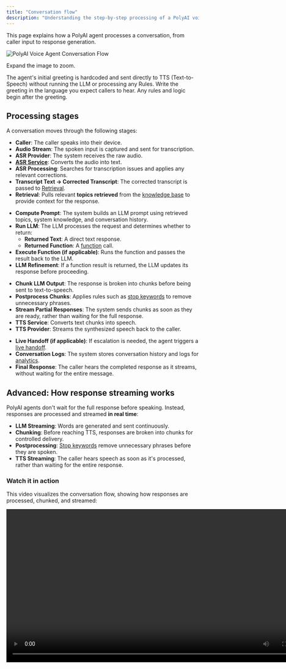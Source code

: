 ```yaml
---
title: "Conversation flow"
description: "Understanding the step-by-step processing of a PolyAI voice agent."
---
```


This page explains how a PolyAI agent processes a conversation, from caller input to response generation.

![PolyAI Voice Agent Conversation Flow](/images/operations/diagram-full-static.png)

Expand the image to zoom.

<Warning>The agent's initial greeting is hardcoded and sent directly to TTS (Text-to-Speech) without running the LLM or processing any Rules. Write the greeting in the language you expect callers to hear. Any rules and logic begin after the greeting.</Warning>

## Processing stages

A conversation moves through the following stages:

<AccordionGroup>
  <Accordion title="1. Input and processing">

  - **Caller**: The caller speaks into their device.
  - **Audio Stream**: The spoken input is captured and sent for transcription.
  - **ASR Provider**: The system receives the raw audio.
  - **[ASR Service](/speech-recognition/introduction)**: Converts the audio into text.
  - **ASR Processing**: Searches for transcription issues and applies any relevant corrections.
  - **Transcript Text → Corrected Transcript**: The corrected transcript is passed to [Retrieval](/knowledge-base/RAG/introduction).
  - **Retrieval**: Pulls relevant **topics retrieved** from the [knowledge base](/knowledge-base/introduction) to provide context for the response.

  </Accordion>

  <Accordion title="2. Compute prompt and generate response">

  - **Compute Prompt**: The system builds an LLM prompt using retrieved topics, system knowledge, and conversation history.
  - **Run LLM**: The LLM processes the request and determines whether to return:
    - **Returned Text**: A direct text response.
    - **Returned Function**: A [function](/function/introduction) call.
  - **Execute Function (if applicable)**: Runs the function and passes the result back to the LLM.
  - **LLM Refinement**: If a function result is returned, the LLM updates its response before proceeding.

  </Accordion>

  <Accordion title="3. Streaming and chunking">

  - **Chunk LLM Output**: The response is broken into chunks before being sent to text-to-speech.
  - **Postprocess Chunks**: Applies rules such as [stop keywords](/response-control/introduction#use-stop-keywords-to-remove-unnecessary-preambles) to remove unnecessary phrases.
  - **Stream Partial Responses**: The system sends chunks as soon as they are ready, rather than waiting for the full response.
  - **TTS Service**: Converts text chunks into speech.
  - **TTS Provider**: Streams the synthesized speech back to the caller.

  </Accordion>

  <Accordion title="4. Post-processing and handoff">

  - **Live Handoff (if applicable)**: If escalation is needed, the agent triggers a [live handoff](/call-handoff/introduction).
  - **Conversation Logs**: The system stores conversation history and logs for [analytics](/analytics/conversations/introduction).
  - **Final Response**: The caller hears the completed response as it streams, without waiting for the entire message.

  </Accordion>
</AccordionGroup>

## Advanced: How response streaming works

PolyAI agents don't wait for the full response before speaking. Instead, responses are processed and streamed **in real time**:

- **LLM Streaming**: Words are generated and sent continuously.
- **Chunking**: Before reaching TTS, responses are broken into chunks for controlled delivery.
- **Postprocessing**: [Stop keywords](/response-control/introduction#use-stop-keywords-to-remove-unnecessary-preambles) remove unnecessary phrases before they are spoken.
- **TTS Streaming**: The caller hears speech as soon as it's processed, rather than waiting for the entire response.

### Watch it in action

This video visualizes the conversation flow, showing how responses are processed, chunked, and streamed:

<div style={{ display: "flex", justifyContent: "center", margin: "20px 0" }}>
  <video
    controls
    width="800"
    style={{ maxWidth: "100%", borderRadius: "8px" }}
  >
    <source src="https://res.cloudinary.com/dtdd8khwd/video/upload/v1741790751/xcs5zrejbxnckibtm39f.mov" type="video/mp4" />
    Your browser does not support the video tag.
  </video>
</div>